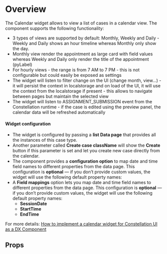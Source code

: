 
<Meta of={DemoStories} />

# Overview

The Calendar widget allows to view a list of cases in a calendar view. The component supports the following functionality:

- 3 types of views are supported by default: Monthly, Weekly and Daily - Weekly and Daily shows an hour timeline whereas Monthly only show the day.
- Monthly view render the appointment as large card with field values whereas Weekly and Daily only render the title of the appointment (pyLabel)
- For hourly views - the range is from 7 AM to 7 PM - this is not configurable but could easily be exposed as settings
- The widget will listen to filter change on the UI (change month, view...) - it will persist the context in localstorage and on load of the UI, it will use the context from the localstorage if present - this allows to navigate between pages but maintain the selected view
- The widget will listen to ASSIGNMENT_SUBMISSION event from the Constellation runtime - if the case is edited using the preview panel, the calendar data will be refreshed automatically

#### Widget configuration

- The widget is configured by passing a **list Data page** that provides all the instances of this case type.
- Another parameter called **Create case className** will show the **Create** button if this parameter is set and let you create new case directly from the calendar.
- The component provides a **configuration option** to map date and time field names to different properties from the data page.
This configuration is **optional** — if you don’t provide custom values, the widget will use the following default property names:
- A **Field mappings** option lets you map date and time field names to different properties from the data page. This configuration is **optional** — if you don’t provide custom values, the widget will use the following default property names:
  - **SessionDate**  
  - **StartTime**
  - **EndTime**

For more details: [How to implement a calendar widget for Constellation UI as a DX Component](https://support.pega.com/discussion/how-implement-calendar-widget-constellation-ui-dx-component)

<Primary />

## Props

<Controls />
